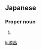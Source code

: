 ==Japanese==
{{ja-kanjitab|かつ|まさ}}

===Proper noun===
{{ja-pos|かつまさ|proper}}

# {{given name|male|lang=ja|sort=かつまさ}}

[[li:勝昌]]